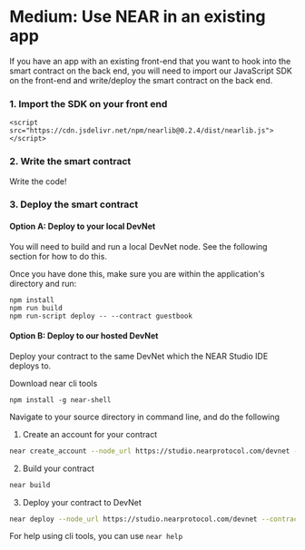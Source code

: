 # Medium: Use NEAR in an existing app

If you have an app with an existing front-end that you want to hook into the smart contract on the back end, you will need to import our JavaScript SDK on the front-end and write/deploy the smart contract on the back end.

### 1. Import the SDK on your front end

```
<script src="https://cdn.jsdelivr.net/npm/nearlib@0.2.4/dist/nearlib.js"></script>
```



### 2. Write the smart contract

Write the code!


### 3. Deploy the smart contract


#### Option A: Deploy to your local DevNet

You will need to build and run a local DevNet node. See the following section for how to do this.

Once you have done this, make sure you are within the application's directory and run:

```
npm install
npm run build
npm run-script deploy -- --contract guestbook
```

#### Option B: Deploy to our hosted DevNet

Deploy your contract to the same DevNet which the NEAR Studio IDE deploys to.


Download near cli tools
```
npm install -g near-shell
```

Navigate to your source directory in command line, and do the following

1. Create an account for your contract

```bash
near create_account --node_url https://studio.nearprotocol.com/devnet --account_id <yourcontractname>
```

2. Build your contract

```bash
near build
```

3. Deploy your contract to DevNet

```bash
near deploy --node_url https://studio.nearprotocol.com/devnet --contract_name <yourcontractname>
```

For help using cli tools, you can use `near help`

